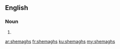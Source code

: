 ==English==

===Noun===
{{head|en|noun plural form}}

# {{plural of|shemagh|lang=en}}

[[ar:shemaghs]]
[[fr:shemaghs]]
[[ku:shemaghs]]
[[my:shemaghs]]